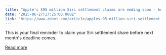 ```yaml
---
title: "Apple's $95 million Siri settlement claims are ending soon - how to secure your payout"
date: "2025-06-27T17:25:00.000Z"
link: "https://www.zdnet.com/article/apples-95-million-siri-settlement-claims-are-ending-soon-how-to-secure-your-payout/"
---
```


This is your final reminder to claim your Siri settlement share before next month's deadline comes.

[Read more](https://www.zdnet.com/article/apples-95-million-siri-settlement-claims-are-ending-soon-how-to-secure-your-payout/)
